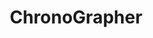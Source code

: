 ---
title: 'ChronoGrapher'
description: 'Mintlify gives you complete control over the look and feel of your documentation using the docs.json file'
icon: 'gear'
---